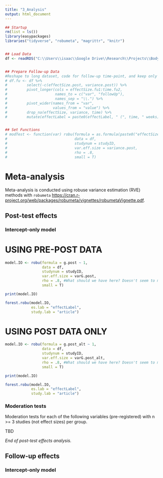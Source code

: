 ```yaml
---
title: "3_Analysis"
output: html_document
---
```


```r
## Startup
rm(list = ls())
library(easypackages)
libraries("tidyverse", "robumeta", "magrittr", "knitr")


## Load Data
df <- readRDS("C:\\Users\\isaac\\Google Drive\\Research\\Projects\\Body Dissatisfaction Meta-Analysis\\BD-depression-meta-analysis\\Data\\Data With Effect Sizes.rds")


## Prepare Follow-up Data
#Reshape to long dataset, code for follow-up time-point, and keep only follow-up outcomes
# df.fu <- df %>%
#         select(-c(effectSize.post, variance.post)) %>%
#         pivot_longer(cols = effectSize.fu1:time.fu2,
#                      names_to = c("var", "followUp"),
#                      names_sep = "\\.") %>%
#         pivot_wider(names_from = "var",
#                     values_from = "value") %>%
#         drop_na(effectSize, variance, time) %>%
#         mutate(effectLabel = paste0(effectLabel, " (", time, " weeks)"))


## Set Functions
# modTest <- function(var) robu(formula = as.formula(paste0("effectSize.post ~ 1 + ", var)),
#                               data = df,
#                               studynum = studyID,
#                               var.eff.size = variance.post,
#                               rho = .8,
#                               small = T)
```

# Meta-analysis

Meta-analysis is conducted using robuse variance estimation (RVE) methods with `robumeta` <https://cran.r-project.org/web/packages/robumeta/vignettes/robumetaVignette.pdf>.

## Post-test effects

### Intercept-only model

# USING PRE-POST DATA

```r
model.IO <- robu(formula = g.post ~ 1, 
                 data = df, 
                 studynum = studyID, 
                 var.eff.size = varG.post, 
                 rho = .8, #What should we have here? Doesn't seem to make a diff in output
                 small = T)

print(model.IO)
```

```r
forest.robu(model.IO,
            es.lab = "effectLabel",
            study.lab = "article")
```

# USING POST DATA ONLY

```r
model.IO <- robu(formula = g.post_alt ~ 1, 
                 data = df, 
                 studynum = studyID, 
                 var.eff.size = varG.post_alt, 
                 rho = .8, #What should we have here? Doesn't seem to make a diff in output
                 small = T)

print(model.IO)
```

```r
forest.robu(model.IO,
            es.lab = "effectLabel",
            study.lab = "article")
```

### Moderation tests

Moderation tests for each of the following variables (pre-registered) with n >= 3 studies (not effect sizes) per group.

TBD

_End of post-test effects analysis._

## Follow-up effects

### Intercept-only model
